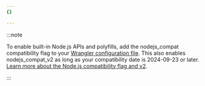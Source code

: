 ```yaml
---
{}

---
```


:::note

To enable built-in Node.js APIs and polyfills, add the nodejs_compat compatibility flag to your [Wrangler configuration file](/workers/wrangler/configuration/). This also enables nodejs_compat_v2 as long as your compatibility date is 2024-09-23 or later. [Learn more about the Node.js compatibility flag and v2](/workers/configuration/compatibility-flags/#nodejs-compatibility-flag).


:::
